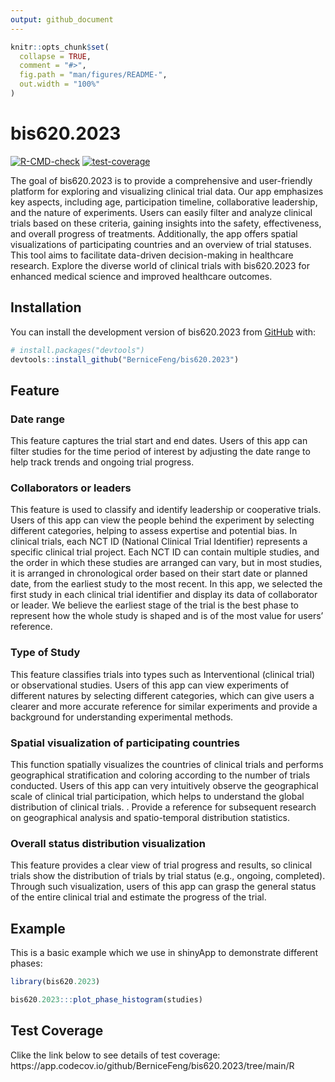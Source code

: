 ```yaml
---
output: github_document
---
```


<!-- README.md is generated from README.Rmd. Please edit that file -->

```r
knitr::opts_chunk$set(
  collapse = TRUE,
  comment = "#>",
  fig.path = "man/figures/README-",
  out.width = "100%"
)
```

# bis620.2023

<!-- badges: start -->
[![R-CMD-check](https://github.com/XunyunWan/bis620.2023/actions/workflows/R-CMD-check.yaml/badge.svg)](https://github.com/XunyunWan/bis620.2023/actions/workflows/R-CMD-check.yaml)
[![test-coverage](https://github.com/XunyunWan/bis620.2023/actions/workflows/test-coverage.yaml/badge.svg)](https://github.com/XunyunWan/bis620.2023/actions/workflows/test-coverage.yaml)
<!-- badges: end -->


The goal of bis620.2023 is to provide a comprehensive and user-friendly platform for exploring and visualizing clinical trial data. Our app emphasizes key aspects, including age, participation timeline, collaborative leadership, and the nature of experiments. Users can easily filter and analyze clinical trials based on these criteria, gaining insights into the safety, effectiveness, and overall progress of treatments. Additionally, the app offers spatial visualizations of participating countries and an overview of trial statuses. This tool aims to facilitate data-driven decision-making in healthcare research. Explore the diverse world of clinical trials with bis620.2023 for enhanced medical science and improved healthcare outcomes.

## Installation

You can install the development version of bis620.2023 from [GitHub](https://github.com/) with:

``` r
# install.packages("devtools")
devtools::install_github("BerniceFeng/bis620.2023")
```
## Feature  

### Date range  
This feature captures the trial start and end dates. Users of this app can filter studies for the time period of interest by adjusting the date range to help track trends and ongoing trial progress.  

### Collaborators or leaders  
This feature is used to classify and identify leadership or cooperative trials. Users of this app can view the people behind the experiment by selecting different categories, helping to assess expertise and potential bias. In clinical trials, each NCT ID (National Clinical Trial Identifier) represents a specific clinical trial project. Each NCT ID can contain multiple studies, and the order in which these studies are arranged can vary, but in most studies, it is arranged in chronological order based on their start date or planned date, from the earliest study to the most recent. In this app, we selected the first study in each clinical trial identifier and display its data of collaborator or leader. We believe the earliest stage of the trial is the best phase to represent how the whole study is shaped and is of the most value for users’ reference.  

### Type of Study  
This feature classifies trials into types such as Interventional (clinical trial) or
observational studies. Users of this app can view experiments of different natures by
selecting different categories, which can give users a clearer and more accurate
reference for similar experiments and provide a background for understanding
experimental methods.  

### Spatial visualization of participating countries  
This function spatially visualizes the countries of clinical trials and performs
geographical stratification and coloring according to the number of trials conducted. Users of this app can very intuitively observe the geographical scale of clinical trial participation, which helps to understand the global distribution of clinical trials. . Provide a reference for subsequent research on geographical analysis and spatio-temporal distribution statistics.  

### Overall status distribution visualization  
This feature provides a clear view of trial progress and results, so clinical trials show the distribution of trials by trial status (e.g., ongoing, completed). Through such visualization, users of this app can grasp the general status of the entire clinical trial and estimate the progress of the trial.


## Example
This is a basic example which we use in shinyApp to demonstrate different phases:

```r
library(bis620.2023)

bis620.2023:::plot_phase_histogram(studies)

```

## Test Coverage
Clike the link below to see details of test coverage:
https://app.codecov.io/github/BerniceFeng/bis620.2023/tree/main/R
